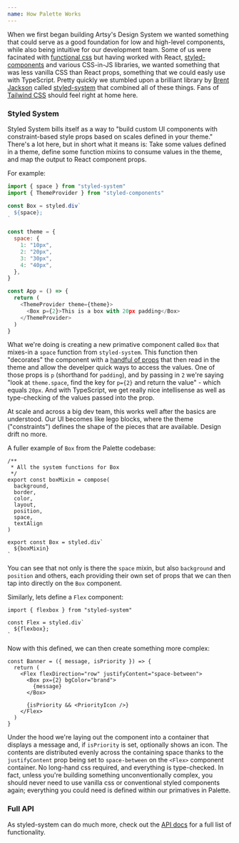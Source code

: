 ```yaml
---
name: How Palette Works
---
```


When we first began building Artsy's Design System we wanted something that
could serve as a good foundation for low and high-level components, while also
being intuitive for our development team. Some of us were facinated with
[functional css](https://www.htmlgoodies.com/css/brief-introduction-to-functional-css/)
but having worked with React,
[styled-components](https://styled-components.com/) and various CSS-in-JS
libraries, we wanted something that was less vanilla CSS than React props,
something that we could easly use with TypeScript. Pretty quickly we stumbled
upon a brilliant library by [Brent Jackson](https://jxnblk.com/) called
[styled-system](https://styled-system.com/) that combined all of these things. Fans 
of [Tailwind CSS](https://tailwindcss.com) should feel right at home here. 

### Styled System

Styled System bills itself as a way to "build custom UI components with
constraint-based style props based on scales defined in your theme." There's a
lot here, but in short what it means is: Take some values defined in a theme,
define some function mixins to consume values in the theme, and map the output
to React component props.

For example:

```js
import { space } from "styled-system"
import { ThemeProvider } from "styled-components"

const Box = styled.div`
  ${space};
`

const theme = {
  space: {
    1: "10px",
    2: "20px",
    3: "30px",
    4: "40px",
  },
}

const App = () => {
  return (
    <ThemeProvider theme={theme}>
      <Box p={2}>This is a box with 20px padding</Box>
    </ThemeProvider>
  )
}
```

What we're doing is creating a new primative component called `Box` that
mixes-in a `space` function from `styled-system`. This function then "decorates"
the component with a [handful of props](https://styled-system.com/api#space)
that then read in the theme and allow the develper quick ways to access the
values. One of those props is `p` (shorthand for `padding`), and by passing in
`2` we're saying "look at `theme.space`, find the key for `p={2}` and return the
value" - which equals `20px`. And with TypeScript, we get really nice
intellisense as well as type-checking of the values passed into the prop. 

At scale and across a big dev team, this works well after the basics are
understood. Our UI becomes like lego blocks, where the theme ("constraints")
defines the shape of the pieces that are available. Design drift no more. 

A fuller example of `Box` from the Palette codebase:

```tsx
/**
 * All the system functions for Box
 */
export const boxMixin = compose(
  background,
  border,
  color,
  layout,
  position,
  space,
  textAlign
)

export const Box = styled.div`
  ${boxMixin}
`
```

You can see that not only is there the `space` mixin, but also `background` and
`position` and others, each providing their own set of props that we can then tap
into directly on the `Box` component.

Similarly, lets define a `Flex` component:

```tsx
import { flexbox } from "styled-system"

const Flex = styled.div`
  ${flexbox};
`
```

Now with this defined, we can then create something more complex:

```tsx
const Banner = ({ message, isPriority }) => {
  return (
    <Flex flexDirection="row" justifyContent="space-between">
      <Box px={2} bgColor="brand">
        {message}
      </Box>

      {isPriority && <PriorityIcon />}
    </Flex>
  )
}
```

Under the hood we're laying out the component into a container that displays a
message and, if `isPriority` is set, optionally shows an icon. The contents are
distributed evenly across the containing space thanks to the `justifyContent`
prop being set to `space-between` on the `<Flex>` component container. No
long-hand css required, and everything is type-checked. In fact, unless you're
building something unconventionally complex, you should never need to use
vanilla css or conventional styled components again; everything you could need
is defined within our primatives in Palette.

### Full API

As styled-system can do much more, check out the
[API docs](https://styled-system.com/api/) for a full list of functionality.
